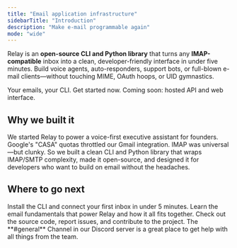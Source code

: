 ```yaml
---
title: "Email application infrastructure"
sidebarTitle: "Introduction"
description: "Make e-mail programmable again"
mode: "wide"
---
```


Relay is an **open-source CLI and Python library** that turns any **IMAP-compatible** inbox into a clean, developer-friendly interface in under five minutes.
Build voice agents, auto-responders, support bots, or full-blown e-mail clients—without touching MIME, OAuth hoops, or UID gymnastics.

<CardGroup cols={2}>
  <Card title="Relay CLI" icon="terminal" href="/documentation/getting-started/quickstart">
    Your emails, your CLI. Get started now.
  </Card>
  <Card
    title="Relay Cloud"
    icon="cloud"
    href="/documentation/community/roadmap#coming-soon"
  >
    Coming soon: hosted API and web interface.
  </Card>
</CardGroup>

## Why we built it

We started Relay to power a voice-first executive assistant for founders.
Google's "CASA" quotas throttled our Gmail integration. IMAP was universal—but clunky.
So we built a clean CLI and Python library that wraps IMAP/SMTP complexity, made it open-source, and designed it for developers who want to build on email without the headaches.

## Where to go next

<CardGroup cols={2}>
  <Card
    title="Quickstart"
    icon="forward"
    href="/documentation/getting-started/quickstart"
  >
    Install the CLI and connect your first inbox in under 5 minutes.
  </Card>
  <Card title="Concepts" icon="lightbulb-on" href="/documentation/getting-started/concepts">
    Learn the email fundamentals that power Relay and how it all fits together.
  </Card>
  <Card
    title="GitHub Repository"
    icon="github"
    href="https://github.com/relaycli/relay"
  >
    Check out the source code, report issues, and contribute to the project.
  </Card>
  <Card
    title="Join Our Discord"
    icon="discord"
    href="https://discord.gg/T4zbT7RcVy"
  >
    The **#general** Channel in our Discord server is a great place to get help
    with all things from the team.
  </Card>
</CardGroup>
